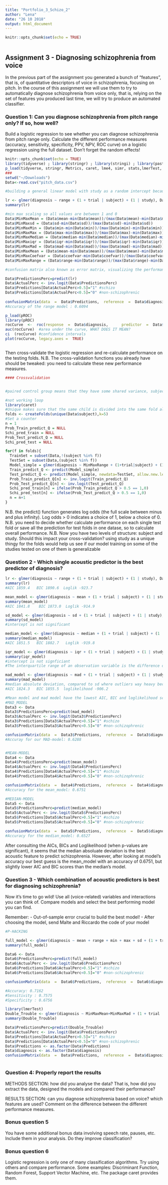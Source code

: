 ```yaml
---
title: "Portfolio_3_Schizo_2"
author: "Lena"
date: "26 10 2018"
output: html_document
---
```


```r
knitr::opts_chunk$set(echo = TRUE)
```

```r

```


## Assignment 3 - Diagnosing schizophrenia from voice

In the previous part of the assignment you generated a bunch of "features", that is, of quantitative descriptors of voice in schizophrenia, focusing on pitch.
In the course of this assignment we will use them to try to automatically diagnose schizophrenia from voice only, that is, relying on the set of features you produced last time, we will try to produce an automated classifier.

### Question 1: Can you diagnose schizophrenia from pitch range only? If so, how well?

Build a logistic regression to see whether you can diagnose schizophrenia from pitch range only.
Calculate the different performance measures (accuracy, sensitivity, specificity, PPV, NPV, ROC curve) on a logistic regression using the full dataset. Don't forget the random effects!

```r
knitr::opts_chunk$set(echo = TRUE)
library(tidyverse) ; library(stringr) ; library(stringi) ; library(pastecs) ; library(WRS2) ; library(sjPlot) ; library(nlme) ; library(plyr) ; library(lmerTest) ; library(pacman) 
p_load(tidyverse, stringr, Metrics, caret, lme4, simr, stats,lmerTest, stats, FinCal, PerformanceAnalytics, nonlinearTseries,purrr)
###
setwd("~/Downloads")
Data<-read.csv("pitch_data.csv")

#building a general linear model with study as a random intercept because we found out that there's a significant interaction between diagnosis and study in the last portfolio, however, we want to be able to predict diagnosis no matter the study, that's why we added it as a random effect

lr <- glmer(diagnosis ~ range + (1 + trial | subject) + (1 | study), Data, family = "binomial")
summary(lr)

#min max scaling so all values are between 1 and 0 
Data$MinMaxMean = (Data$mean-min(Data$mean))/(max(Data$mean)-min(Data$mean))
Data$MinMaxsd = (Data$sd-min(Data$sd))/(max(Data$sd)-min(Data$sd))
Data$MinMaxMin = (Data$min-min(Data$min))/(max(Data$min)-min(Data$min))
Data$MinMaxMax = (Data$max-min(Data$max))/(max(Data$max)-min(Data$max))
Data$MinMaxMedian = (Data$median-min(Data$median))/(max(Data$median)-min(Data$median))
Data$MinMaxiqr = (Data$iqr-min(Data$iqr))/(max(Data$iqr)-min(Data$iqr))
Data$MinMaxMad = (Data$mad-min(Data$mad))/(max(Data$mad)-min(Data$mad))
Data$MinMaxMean = (Data$mean-min(Data$mean))/(max(Data$mean)-min(Data$mean))
Data$MinMaxCoefvar = (Data$coefvar-min(Data$coefvar))/(max(Data$coefvar)-min(Data$coefvar))
Data$MinMaxRange = (Data$range-min(Data$range))/(max(Data$range)-min(Data$range))

#confusion matrix also known as error matrix, visualizing the performance of an algorithm

Data$PredictionsPerc=predict(lr)
Data$ActualPerc <- inv.logit(Data$PredictionsPerc)
Data$Predictions[Data$ActualPerc>0.5]="1" #schizo
Data$Predictions[Data$ActualPerc<0.5]="0" #non-schizophrenic
  
confusionMatrix(data  =  Data$Predictions,  reference  =  Data$diagnosis, positive = "0")
#Accuracy of the range model : 0.6094

p_load(pROC)
library(pROC)  
rocCurve  <-  roc(response  =  Data$diagnosis,      predictor  =  Data$PredictionsPerc)  
auc(rocCurve)  #area under the curve, WHAT DOES IT MEAN?
ci  (rocCurve) #confidence intervals
plot(rocCurve, legacy.axes =  TRUE)   



```


Then cross-validate the logistic regression and re-calculate performance on the testing folds. N.B. The cross-validation functions you already have should be tweaked: you need to calculate these new performance measures.

```r

#### Crossvalidation


#paired control group means that they have some shared variance, subjectpair as a random effect

#not working loop
library(caret)
#Unique makes sure that the same child is divided into the same fold all the time
folds <- createFolds(unique(Data$subject),k=5)
#Set a counter
n = 1
Prob_Train_predict_Q = NULL
Schi_pred_train = NULL
Prob_Test_predict_Q = NULL
Schi_pred_test = NULL

for(f in folds){
  TrainSet = subset(Data,!(subject %in% f))
  TestSet = subset(Data,(subject %in% f))
  Model_simple = glmer(diagnosis ~ MinMaxRange + (1+trial|subject) + (1|study),TrainSet,family= "binomial")
  Train_predict_Q <- predict(Model_simple)
  Test_predict_Q <- predict(Model_simple, newdata=TestSet, allow.new.levels=TRUE)
  Prob_Train_predict_Q[n] <- inv.logit(Train_predict_Q)
  Prob_Test_predict_Q[n] <- inv.logit(Test_predict_Q)
  Schi_pred_train[n] = ifelse(Prob_Train_predict_Q > 0.5 == 1,0)
  Schi_pred_test[n] <- ifelse(Prob_Test_predict_Q > 0.5 == 1,0)
  n = n+1
}

```



N.B. the predict() function generates log odds (the full scale between minus and plus infinity). Log odds > 0 indicates a choice of 1, below a choice of 0.
N.B. you need to decide whether calculate performance on each single test fold or save all the prediction for test folds in one datase, so to calculate overall performance.
N.B. Now you have two levels of structure: subject and study. Should this impact your cross-validation?
using study as a unique thingy for the folds would help us see if our model training on some of the studies tested on one of them is generalizable

### Question 2 - Which single acoustic predictor is the best predictor of diagnosis?

```r

lr <- glmer(diagnosis ~ range + (1 + trial | subject) + (1 | study), Data, family = "binomial")
summary(lr)
#AIC 1859.4   BIC 1890.6  Loglik -923.7 

mean_model <- glmer(diagnosis ~ mean + (1 + trial | subject) + (1 | study), Data, family = "binomial")
summary(mean_model)
#AIC 1841.8    BIC 1873.0  Loglik -914.9

sd_model <- glmer(diagnosis ~ sd + (1 + trial | subject) + (1 | study), Data, family = "binomial")
summary(sd_model)
#intercept is not significant

median_model <- glmer(diagnosis ~ median + (1 + trial | subject) + (1 | study), Data, family = "binomial")
summary(median_model)
#AIC 1851.5   BIC 1882.7   Loglik -919.8

iqr_model <- glmer(diagnosis ~ iqr + (1 + trial | subject) + (1 | study), Data, family = "binomial")
summary(iqr_model)
#intercept is not signficiant 
#The interquartile range of an observation variable is the difference of its upper and lower quartiles. It is a measure of how far apart the middle portion of data spreads in value.

mad_model <- glmer(diagnosis ~ mad + (1 + trial | subject) + (1 | study), Data, family = "binomial")
summary(mad_model)
#median absolute deviation, compared to sd where outliers way heavy because they are squared as the rest of the data, in the MAD, the deviations of a small number of outliers are irrelevant.
#AIC 1824.3   BIC 1855.5  loglikelihood -906.2

#Mean model and mad model have the lowest AIC, BIC and loglikelihood scores, that's why we decided to have a look at the models accuracy etc. with the help of a confusion matrix
#MAD_MODEL
Data3 <- Data
Data3$PredictionsPerc=predict(mad_model)
Data3$ActualPerc <- inv.logit(Data3$PredictionsPerc)
Data3$Predictions[Data3$ActualPerc>0.5]="1" #schizo
Data3$Predictions[Data3$ActualPerc<0.5]="0" #non-schizophrenic

confusionMatrix(data  =  Data3$Predictions,  reference  =  Data3$diagnosis, positive = "0")
#Accuray for our MAD-model: 0.6288


#MEAN-MODEL
Data4 <- Data
Data4$PredictionsPerc=predict(mean_model)
Data4$ActualPerc <- inv.logit(Data4$PredictionsPerc)
Data4$Predictions[Data4$ActualPerc>0.5]="1" #schizo
Data4$Predictions[Data4$ActualPerc<0.5]="0" #non-schizophrenic

confusionMatrix(data  =  Data4$Predictions,  reference  =  Data4$diagnosis, positive = "0")
#Accuracy for the mean_model: 0.6751

#MEDIAN-MODEL
Data5 <- Data
Data5$PredictionsPerc=predict(median_model)
Data5$ActualPerc <- inv.logit(Data5$PredictionsPerc)
Data5$Predictions[Data5$ActualPerc>0.5]="1" #schizo
Data5$Predictions[Data5$ActualPerc<0.5]="0" #non-schizophrenic

confusionMatrix(data  =  Data5$Predictions,  reference  =  Data5$diagnosis, positive = "0")
#Accuracy for the median_model: 0.6527 

```
After consulting the AICs, BICs and Loglikelihood (when p-values are significant), it seems that the median absoluate deviation is the best acoustic feature to predict schizophrenia. However, after looking at model's accuracy our best guess is the mean_model with an accuracy of 0.6751, but slightly lower AIC and BIC scores than the median's model. 


### Question 3 - Which combination of acoustic predictors is best for diagnosing schizophrenia?

Now it's time to go wild! Use all (voice-related) variables and interactions you can think of. Compare models and select the best performing model you can find.

Remember:
- Out-of-sample error crucial to build the best model!
- After choosing the model, send Malte and Riccardo the code of your model

```r
#P-HACKING

full_model <- glmer(diagnosis ~ mean + range + min + max + sd + (1 + trial | subject) + (1 | study), Data, family = "binomial")
summary(full_model)

Data6 <- Data
Data6$PredictionsPerc=predict(full_model)
Data6$ActualPerc <- inv.logit(Data6$PredictionsPerc)
Data6$Predictions[Data6$ActualPerc>0.5]="1" #schizo
Data6$Predictions[Data6$ActualPerc<0.5]="0" #non-schizophrenic

confusionMatrix(data  =  Data6$Predictions,  reference  =  Data6$diagnosis, positive = "0")

#Accuracy: 0.7162  
#Sensitivity : 0.7575          
#Specificity : 0.6756  

library(lmerTest)
Double_Trouble <- glmer(diagnosis ~ MinMaxMean+MinMaxMad + (1 + trial | subject) + (1 | study), Data, family = "binomial")
summary(Double_Trouble)

Data$PredictionsPerc=predict(Double_Trouble)
Data$ActualPerc <- inv.logit(Data$PredictionsPerc)
Data$Predictions[Data$ActualPerc>0.5]="1" #schizo
Data$Predictions[Data$ActualPerc<0.5]="0" #non-schizophrenic
Data$Predictions <- as.factor(Data$Predictions)
Data$diagnosis <- as.factor(Data$diagnosis)
confusionMatrix(data  =  Data$Predictions,  reference  =  Data$diagnosis, positive = "0")



```


### Question 4: Properly report the results

METHODS SECTION: how did you analyse the data? That is, how did you extract the data, designed the models and compared their performance?

RESULTS SECTION: can you diagnose schizophrenia based on voice? which features are used? Comment on the difference between the different performance measures.


### Bonus question 5

You have some additional bonus data involving speech rate, pauses, etc. Include them in your analysis. Do they improve classification?

### Bonus question 6

Logistic regression is only one of many classification algorithms. Try using others and compare performance. Some examples: Discriminant Function, Random Forest, Support Vector Machine, etc. The package caret provides them.
